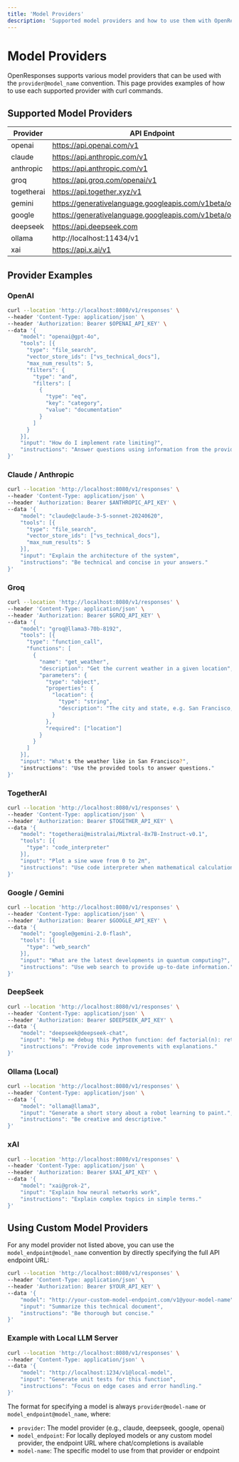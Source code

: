 ```yaml
---
title: 'Model Providers'
description: 'Supported model providers and how to use them with OpenResponses'
---
```


# Model Providers

OpenResponses supports various model providers that can be used with the `provider@model_name` convention. This page provides examples of how to use each supported provider with curl commands.

## Supported Model Providers

| Provider | API Endpoint |
|----------|--------------|
| openai | https://api.openai.com/v1 |
| claude | https://api.anthropic.com/v1 |
| anthropic | https://api.anthropic.com/v1 |
| groq | https://api.groq.com/openai/v1 |
| togetherai | https://api.together.xyz/v1 |
| gemini | https://generativelanguage.googleapis.com/v1beta/openai/ |
| google | https://generativelanguage.googleapis.com/v1beta/openai/ |
| deepseek | https://api.deepseek.com |
| ollama | http://localhost:11434/v1 |
| xai | https://api.x.ai/v1 |

## Provider Examples

### OpenAI

```bash
curl --location 'http://localhost:8080/v1/responses' \
--header 'Content-Type: application/json' \
--header 'Authorization: Bearer $OPENAI_API_KEY' \
--data '{
    "model": "openai@gpt-4o",
    "tools": [{
      "type": "file_search",
      "vector_store_ids": ["vs_technical_docs"],
      "max_num_results": 5,
      "filters": {
        "type": "and",
        "filters": [
          {
            "type": "eq",
            "key": "category",
            "value": "documentation"
          }
        ]
      }
    }],
    "input": "How do I implement rate limiting?",
    "instructions": "Answer questions using information from the provided documents."
}'
```

### Claude / Anthropic

```bash
curl --location 'http://localhost:8080/v1/responses' \
--header 'Content-Type: application/json' \
--header 'Authorization: Bearer $ANTHROPIC_API_KEY' \
--data '{
    "model": "claude@claude-3-5-sonnet-20240620",
    "tools": [{
      "type": "file_search",
      "vector_store_ids": ["vs_technical_docs"],
      "max_num_results": 5
    }],
    "input": "Explain the architecture of the system",
    "instructions": "Be technical and concise in your answers."
}'
```

### Groq

```bash
curl --location 'http://localhost:8080/v1/responses' \
--header 'Content-Type: application/json' \
--header 'Authorization: Bearer $GROQ_API_KEY' \
--data '{
    "model": "groq@llama3-70b-8192",
    "tools": [{
      "type": "function_call",
      "functions": [
        {
          "name": "get_weather",
          "description": "Get the current weather in a given location",
          "parameters": {
            "type": "object",
            "properties": {
              "location": {
                "type": "string",
                "description": "The city and state, e.g. San Francisco, CA"
              }
            },
            "required": ["location"]
          }
        }
      ]
    }],
    "input": "What's the weather like in San Francisco?",
    "instructions": "Use the provided tools to answer questions."
}'
```

### TogetherAI

```bash
curl --location 'http://localhost:8080/v1/responses' \
--header 'Content-Type: application/json' \
--header 'Authorization: Bearer $TOGETHER_API_KEY' \
--data '{
    "model": "togetherai@mistralai/Mixtral-8x7B-Instruct-v0.1",
    "tools": [{
      "type": "code_interpreter"
    }],
    "input": "Plot a sine wave from 0 to 2π",
    "instructions": "Use code interpreter when mathematical calculations are needed."
}'
```

### Google / Gemini

```bash
curl --location 'http://localhost:8080/v1/responses' \
--header 'Content-Type: application/json' \
--header 'Authorization: Bearer $GOOGLE_API_KEY' \
--data '{
    "model": "google@gemini-2.0-flash",
    "tools": [{
      "type": "web_search"
    }],
    "input": "What are the latest developments in quantum computing?",
    "instructions": "Use web search to provide up-to-date information."
}'
```

### DeepSeek

```bash
curl --location 'http://localhost:8080/v1/responses' \
--header 'Content-Type: application/json' \
--header 'Authorization: Bearer $DEEPSEEK_API_KEY' \
--data '{
    "model": "deepseek@deepseek-chat",
    "input": "Help me debug this Python function: def factorial(n): return n * factorial(n-1)",
    "instructions": "Provide code improvements with explanations."
}'
```

### Ollama (Local)

```bash
curl --location 'http://localhost:8080/v1/responses' \
--header 'Content-Type: application/json' \
--data '{
    "model": "ollama@llama3",
    "input": "Generate a short story about a robot learning to paint.",
    "instructions": "Be creative and descriptive."
}'
```

### xAI

```bash
curl --location 'http://localhost:8080/v1/responses' \
--header 'Content-Type: application/json' \
--header 'Authorization: Bearer $XAI_API_KEY' \
--data '{
    "model": "xai@grok-2",
    "input": "Explain how neural networks work",
    "instructions": "Explain complex topics in simple terms."
}'
```

## Using Custom Model Providers

For any model provider not listed above, you can use the `model_endpoint@model_name` convention by directly specifying the full API endpoint URL:

```bash
curl --location 'http://localhost:8080/v1/responses' \
--header 'Content-Type: application/json' \
--header 'Authorization: Bearer $YOUR_API_KEY' \
--data '{
    "model": "http://your-custom-model-endpoint.com/v1@your-model-name",
    "input": "Summarize this technical document",
    "instructions": "Be thorough but concise."
}'
```

### Example with Local LLM Server

```bash
curl --location 'http://localhost:8080/v1/responses' \
--header 'Content-Type: application/json' \
--data '{
    "model": "http://localhost:1234/v1@local-model",
    "input": "Generate unit tests for this function",
    "instructions": "Focus on edge cases and error handling."
}'
```

The format for specifying a model is always `provider@model-name` or `model_endpoint@model_name`, where:
- `provider`: The model provider (e.g., claude, deepseek, google, openai)
- `model_endpoint`: For locally deployed models or any custom model provider, the endpoint URL where chat/completions is available
- `model-name`: The specific model to use from that provider or endpoint 